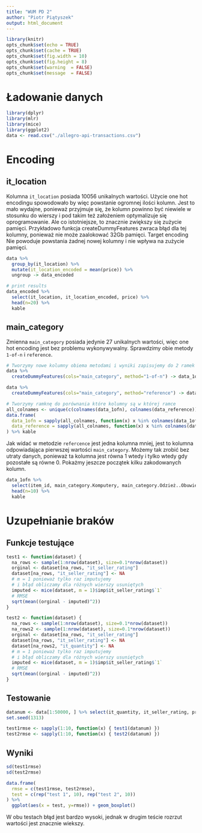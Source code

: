 ```yaml
---
title: "WUM PD 2"
author: "Piotr Piątyszek"
output: html_document
---
```


```r
library(knitr)
opts_chunk$set(echo = TRUE)
opts_chunk$set(cache = TRUE)
opts_chunk$set(fig.width = 10)
opts_chunk$set(fig.height = 8)
opts_chunk$set(warning  = FALSE)
opts_chunk$set(message  = FALSE)
```

# Ładowanie danych
```r
library(dplyr)
library(mlr)
library(mice)
library(ggplot2)
data <- read.csv("./allegro-api-transactions.csv")
```

# Encoding

## it_location
Kolumna `it_location` posiada 10056 unikalnych wartości. Użycie one hot encodingu spowodowało by więc powstanie ogromnej ilości kolumn. Jest to mało wydajne, ponieważ przyjmuje się, że kolumn powinno być niewiele w stosunku do wierszy i pod takim też założeniem optymalizuje się oprogramowanie. Ale co istotniejsze, to znacznie zwiększy się zużycie pamięci. Przykładowo funkcja createDummyFeatures zwraca błąd dla tej kolumny, ponieważ nie może zaalokować 32Gb pamięci. Target encoding Nie powoduje powstania żadnej nowej kolumny i nie wpływa na zużycie pamięci.
```r
data %>%
  group_by(it_location) %>%
  mutate(it_location_encoded = mean(price)) %>%
  ungroup -> data_encoded

# print results
data_encoded %>%
  select(it_location, it_location_encoded, price) %>%
  head(n=20) %>%
  kable
```

## main_category
Zmienna `main_category` posiada jedynie 27 unikalnych wartości, więc one hot encoding jest bez problemu wykonywywalny. Sprawdzimy obie metody `1-of-n` i `reference`.
```r
# Tworzymy nowe kolumny obiema metodami i wyniki zapisujemy do 2 ramek
data %>%
  createDummyFeatures(cols="main_category", method="1-of-n") -> data_1ofn

data %>%
  createDummyFeatures(cols="main_category", method="reference") -> data_reference

# Tworzymy ramknę do porównania które kolumny są w której ramce
all_colnames <- unique(c(colnames(data_1ofn), colnames(data_reference)))
data.frame(
  data_1ofn = sapply(all_colnames, function(x) x %in% colnames(data_1ofn)),
  data_reference = sapply(all_colnames, function(x) x %in% colnames(data_reference))
) %>% kable
```

Jak widać w metodzie `refercence` jest jedna kolumna mniej, jest to kolumna odpowiadająca pierwszej wartości `main_category`. Możemy tak zrobić bez utraty danych, ponieważ ta kolumna jest równa 1 wtedy i tylko wtedy gdy pozostałe są równe 0.
Pokażmy jeszcze początek kilku zakodowanych kolumn.
```r
data_1ofn %>% 
  select(item_id, main_category.Komputery, main_category.Odzież..Obuwie..Dodatki, main_category.Przemysł) %>%
  head(n=10) %>%
  kable
```

# Uzupełnianie braków

## Funkcje testujące
```r
test1 <- function(dataset) {
  na_rows <- sample(1:nrow(dataset), size=0.1*nrow(dataset))
  orginal <- dataset[na_rows, "it_seller_rating"]
  dataset[na_rows, "it_seller_rating"] <- NA
  # m = 1 ponieważ tylko raz imputujemy
  # i błąd obliczamy dla różnych wierszy usuniętych
  imputed <- mice(dataset, m = 1)$imp$it_seller_rating$`1`
  # RMSE
  sqrt(mean((orginal - imputed)^2))
}

test2 <- function(dataset) {
  na_rows <- sample(1:nrow(dataset), size=0.1*nrow(dataset))
  na_rows2 <- sample(1:nrow(dataset), size=0.1*nrow(dataset))
  orginal <- dataset[na_rows, "it_seller_rating"]
  dataset[na_rows, "it_seller_rating"] <- NA
  dataset[na_rows2, "it_quantity"] <- NA
  # m = 1 ponieważ tylko raz imputujemy
  # i błąd obliczamy dla różnych wierszy usuniętych
  imputed <- mice(dataset, m = 1)$imp$it_seller_rating$`1`
  # RMSE
  sqrt(mean((orginal - imputed)^2))
}
```

## Testowanie
```r
datanum <- data[1:50000, ] %>% select(it_quantity, it_seller_rating, price)
set.seed(1313)

test1rmse <- sapply(1:10, function(x) { test1(datanum) })
test2rmse <- sapply(1:10, function(x) { test2(datanum) })
```

## Wyniki

```r
sd(test1rmse)
sd(test2rmse)

data.frame(
  rmse = c(test1rmse, test2rmse),
  test = c(rep("test 1", 10), rep("test 2", 10))
) %>%
  ggplot(aes(x = test, y=rmse)) + geom_boxplot()
```

W obu testach błąd jest bardzo wysoki, jednak w drugim teście rozrzut wartości jest znacznie wiekszy.
